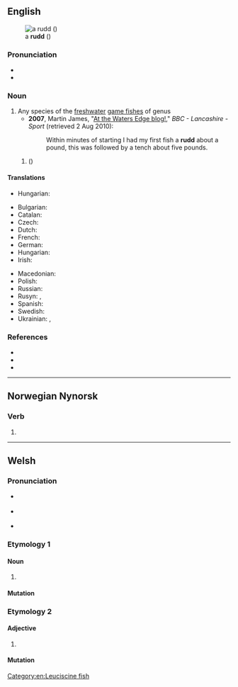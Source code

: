 {{also|Rudd}}
==English==
[[Image:ScardiniusErythropthalmusXBlikkaBjoerkna.JPG|thumb|a '''rudd''' (''{{l|mul|Scardinius erythrophthalmus}}'')]]

===Pronunciation===
* {{IPA|en|/ɹʌd/}}
* {{rhymes|en|ʌd|s=1}}

===Noun===
{{en-noun|s|rudd}}

# Any species of the [[freshwater]] [[game fish]]es of genus {{taxlink|Scardinius|genus|ver=190209}}
#* '''2007''', Martin James, "[http://www.bbc.co.uk/lancashire/content/articles/2007/06/15/fishing_martin_james_2007_season.shtml At the Waters Edge blog!]," ''BBC - Lancashire - Sport'' (retrieved 2 Aug 2010):
#*: Within minutes of starting I had my first fish a '''rudd''' about a pound, this was followed by a tench about five pounds.
## {{vern|common rudd}} (''{{l|mul|Scardinius erythrophthalmus}}'')

====Translations====
{{trans-top|fish of genus ''Scardinius''}}
{{trans-mid}}
* Hungarian: {{t|hu|kele}}
{{trans-bottom}}

{{trans-top|fish ''Scardinius erythrophthalmus''}}
* Bulgarian: {{t|bg|червеноперка|f}}
* Catalan: {{t|ca|gardí|m}}
* Czech: {{t|cs|perlín|m}}
* Dutch: {{t+|nl|rietvoorn|m}}
* French: {{t+|fr|rotengle|m}}
* German: {{t+|de|Rotfeder|f}}
* Hungarian: {{t|hu|vörösszárnyú keszeg}}
* Irish: {{t|ga|ruán|m}}
{{trans-mid}}
* Macedonian: {{t|mk|црвеноперка|f|sc=Cyrl}}
* Polish: {{t+|pl|wzdręga|f}}
* Russian: {{t+|ru|краснопёрка|f}}
* Rusyn: {{t|rue|бо́чіця|f}}, {{t|rue|червленоо́чіця|f}}
* Spanish: {{t+|es|gardí|m}}
* Swedish: {{t+|sv|sarv|c}}
* Ukrainian: {{t|uk|краснопі́рка|f}}, {{t|uk|червонопі́рка|f}}
{{trans-bottom}}

===References===
* {{pedia}}
* {{specieslite|i=1|Scardinius erythrophthalmus}}
* {{comcatlite|i=1|Scardinius erythrophthalmus}}

[[Category:en:Leuciscine fish]]

----

==Norwegian Nynorsk==

===Verb===
{{head|nn|verb form}}

# {{inflection of|nn|rydja||past|part}}

----

==Welsh==

===Pronunciation===
* {{qualifier|North Wales}} {{IPA|cy|/rɨːð/}}
* {{qualifier|South Wales}} {{IPA|cy|/riːð/}}
* {{hmp|cy|rydd}}

===Etymology 1===

====Noun====
{{head|cy|mutated noun}}

# {{soft mutation of|cy|grudd}}

====Mutation====
{{cy-mut|grudd}}

===Etymology 2===

====Adjective====
{{head|cy|mutated adjective}}

# {{soft mutation of|cy|rhudd}}

====Mutation====
{{cy-mut|rhudd}}